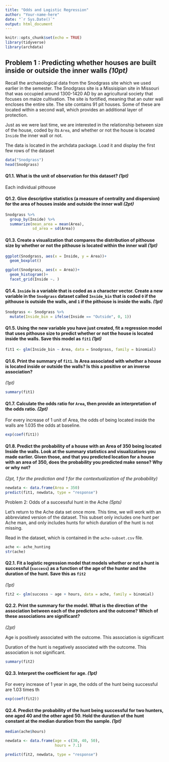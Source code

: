 ```yaml
---
title: "Odds and Logistic Regression"
author: "Your-name-here"
date: "`r Sys.Date()`"
output: html_document
---
```


```r
knitr::opts_chunk$set(echo = TRUE)
library(tidyverse)
library(archdata)
```

## Problem 1 : Predicting whether houses are built inside or outside the inner walls *(10pt)*

Recall the archaeological data from the Snodgrass site which we used earlier in the semester. The Snodgrass site is a Missisipian site in Missouri that was occupied around 1300-1420 AD by an agricultural society that focuses on maize cultivation. The site is fortified, meaning that an outer wall encloses the entire site. The site contains 91 pit houses. Some of these are located within a second wall, which provides an additional layer of protection.

Just as we were last time, we are interested in the relationship between size of the house, coded by its `Area`, and whether or not the house is located `Inside` the inner wall or not.

The data is located in the archdata package. Load it and display the first few rows of the dataset

```r
data("Snodgrass")
head(Snodgrass)

```

#### Q1.1. What is the unit of observation for this dataset? *(1pt)*

Each individual pithouse


#### Q1.2. Give descriptive statistics (a measure of centrality and dispersion) for the area of houses inside and outside the inner wall *(2pt)*

```r

Snodgrass %>% 
  group_by(Inside) %>% 
  summarize(mean_area = mean(Area), 
            sd_area = sd(Area))

```

#### Q1.3. Create a visualization that compares the distribution of pithouse size by whether or not the pithouse is located within the inner wall *(1pt)*

```r
ggplot(Snodgrass, aes(x = Inside, y = Area))+
  geom_boxplot()

ggplot(Snodgrass, aes(x = Area))+
  geom_histogram()+
  facet_grid(Inside ~. )
```

#### Q1.4. `Inside` is a variable that is coded as a character vector. Create a new variable in the `Snodgrass` dataset called `Inside_bin` that is coded `0` if the pithouse is outside the walls, and `1` if the pithouse is inside the walls. *(1pt)*

```r
Snodgrass <- Snodgrass %>% 
  mutate(Inside_bin = ifelse(Inside == "Outside", 0, 1))
```

#### Q1.5. Using the new variable you have just created, fit a regression model that uses pithouse size to predict whether or not the house is located inside the walls. Save this model as `fit1` *(1pt)*

```r
fit1 <- glm(Inside_bin ~ Area, data = Snodgrass, family = binomial)
```

#### Q1.6. Print the summary of `fit1`. Is Area associated with whether a house is located inside or outside the walls? Is this a positive or an inverse association?
*(1pt)*

```r
summary(fit1)
```

#### Q1.7. Calculate the odds ratio for `Area`, then provide an interpretation of the odds ratio. *(2pt)*

For every increase of 1 unit of Area, the odds of being located inside the walls are 1.035 the odds at baseline.

```r
exp(coef(fit1))
```

#### Q1.8. Predict the probability of a house with an Area of 350 being located Inside the walls. Look at the summary statistics and visualizations you made earlier. Given those, and that you predicted location for a house with an area of 350, does the probability you predicted make sense? Why or why not?
*(2pt, 1 for the prediction and 1 for the contextualization of the probability)*

```r
newdata <- data.frame(Area = 350)
predict(fit1, newdata, type = "response")

```



Problem 2: Odds of a successful hunt in the Ache *(5pts)*

Let's return to the Ache data set once more. This time, we will work with an abbreviated version of the dataset. This subset only includes one hunt per Ache man, and only includes hunts for which duration of the hunt is not missing.

Read in the dataset, which is contained in the `ache-subset.csv` file.  

```r
ache <- ache_hunting
str(ache)
```

#### Q2.1. Fit a logistic regression model that models whether or not a hunt is successful (`success`) as a function of the age of the hunter and the duration of the hunt. Save this as `fit2`

*(1pt)*

```r
fit2 <- glm(success ~ age + hours, data = ache, family = binomial)

```

#### Q2.2. Print the summary for the model. What is the direction of the association between each of the predictors and the outcome? Which of these associations are significant?
*(2pt)*

Age is positively associated with the outcome. This association is significant

Duration of the hunt is negatively associated with the outcome. This association is not significant.

```r
summary(fit2)
```

#### Q2.3. Interpret the coefficient for age. *(1pt)*

For every increase of 1 year in age, the odds of the hunt being successful are 1.03 times th

```r
exp(coef(fit2))
```

#### Q2.4. Predict the probability of the hunt being successful for two hunters, one aged 40 and the other aged 50. Hold the duration of the hunt constant at the median duration from the sample. *(1pt)*

```r
median(ache$hours)

newdata <- data.frame(age = c(30, 40, 50), 
                      hours = 7.1)

predict(fit2, newdata, type = "response")
```


